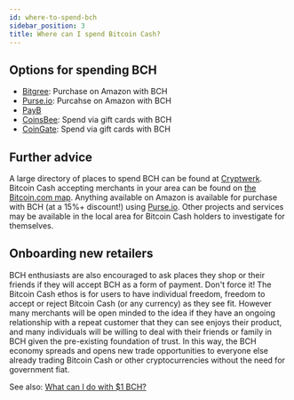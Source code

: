 ```yaml
---
id: where-to-spend-bch
sidebar_position: 3
title: Where can I spend Bitcoin Cash?
---
```


## Options for spending BCH

- [Bitgree](https://www.bitgree.com/): Purchase on Amazon with BCH
- [Purse.io](https://purse.io/): Purcahse on Amazon with BCH
- [PayB](https://payb.io/)
- [CoinsBee](https://www.coinsbee.com/en/): Spend via gift cards with BCH
- [CoinGate](https://coingate.com/): Spend via gift cards with BCH

## Further advice

A large directory of places to spend BCH can be found at [Cryptwerk](https://cryptwerk.com/pay-with/bch/). Bitcoin Cash accepting merchants in your area can be found on [the Bitcoin.com map](https://map.bitcoin.com/). Anything available on Amazon is available for purchase with BCH (at a 15%+ discount!) using [Purse.io](https://purse.io/). Other projects and services may be available in the local area for Bitcoin Cash holders to investigate for themselves.

## Onboarding new retailers

BCH enthusiasts are also encouraged to ask places they shop or their friends if they will accept BCH as a form of payment. Don't force it! The Bitcoin Cash ethos is for users to have individual freedom, freedom to accept or reject Bitcoin Cash (or any currency) as they see fit. However many merchants will be open minded to the idea if they have an ongoing relationship with a repeat customer that they can see enjoys their product, and many individuals will be willing to deal with their friends or family in BCH given the pre-existing foundation of trust. In this way, the BCH economy spreads and opens new trade opportunities to everyone else already trading Bitcoin Cash or other cryptocurrencies without the need for government fiat.

See also: [What can I do with $1 BCH?](/faqs/Onboarding/what-can-i-do-with-1-dollar-bch)
